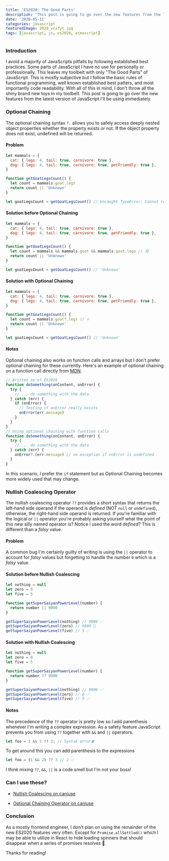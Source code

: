 ```yaml
---
title: 'ES2020: The Good Parts'
description: 'This post is going to go over the new features from the latest version of JavaScript I'll be using immediately'
date: '2020-05-11'
categories: javascript
featuredImage: 2020_vcxfyt.jpg
tags: [javascript, js, es2020, ecmascript]
---
```


### Introduction

I avoid a majority of JavaScripts pitfalls by following established best practices. Some parts of JavaScript I have no use for personally or professionally.
This leaves my toolbelt with only "The Good Parts" of JavaScript. This is mostly subjective but I follow the basic rules of functional programming, well known established best patters, and most importantly code readability.
With all of this in mind, I don't throw all the shiny brand new toys in my toolbelt. This post is going to go over the new features from the latest version of JavaScript I'll be using immediately.

### Optional Chaining

The optional chaining syntax `?.` allows you to safely access deeply nested object properties whether the property exists or not. If the object property does not exist, undefined will be returned.

#### Problem

```javascript
let mammals = {
  cat: { legs: 4, tail: true, carnivore: true },
  dog: { legs: 4, tail: true, carnivore: true, petFriendly: true },
}

function getGoatLegsCount() {
  let count = mammals.goat.legs
  return count || 'Unknown'
}

let goatLegsCount = getGoatLegsCount() // Uncaught TypeError: Cannot read property 'legs' of undefined
```

#### Solution before Optional Chaining

```javascript
let mammals = {
  cat: { legs: 4, tail: true, carnivore: true },
  dog: { legs: 4, tail: true, carnivore: true, petFriendly: true },
}

function getGoatLegsCount() {
  let count = mammals && mammals.goat && mammals.goat.legs // 😰
  return count || 'Unknown'
}

let goatLegsCount = getGoatLegsCount() // 'Unknown'
```

#### Solution with Optional Chaining

```javascript
let mammals = {
  cat: { legs: 4, tail: true, carnivore: true },
  dog: { legs: 4, tail: true, carnivore: true, petFriendly: true },
}

function getGoatLegsCount() {
  let count = mammals.goat?.legs // 🔥
  return count || 'Unknown'
}

let goatLegsCount = getGoatLegsCount() // 'Unknown'
```

#### Notes

Optional chaining also works on function calls and arrays but I don't prefer optional chaining for these currently.
Here's an example of optional chaining on a function call directly from [MDN](https://developer.mozilla.org/en-US/docs/Web/JavaScript/Reference/Operators/Optional_chaining).

```javascript
// Written as of ES2019
function doSomething(onContent, onError) {
  try {
    // ... do something with the data
  } catch (err) {
    if (onError) {
      // Testing if onError really exists
      onError(err.message)
    }
  }
}
// Using optional chaining with function calls
function doSomething(onContent, onError) {
  try {
    // ... do something with the data
  } catch (err) {
    onError?.(err.message) // no exception if onError is undefined
  }
}
```

In this scenario, I prefer the `if` statement but as Optional Chaining becomes more widely used that may change.

### Nullish Coalescing Operator

The nullish coalescing operator `??` provides a short syntax that returns the left-hand side operand if the operand is _defined_ (NOT `null` or `undefined`), otherwise, the right-hand side operand is returned.
If you're familiar with the logical or `||` operator you're probably asking yourself what the point of this new silly named operator is? Notice I used the word _defined_? This is different than a _falsy_ value.

#### Problem

A common bug I'm certainly guilty of writing is using the `||` operator to account for _falsy_ values but forgetting to handle the number `0` which is a _falsy_ value.

#### Solution before Nullish Coalescing

```javascript
let nothing = null
let zero = 0
let five = 5

function getSuperSaiyanPowerLevel(number) {
  return number || 9000
}

getSuperSaiyanPowerLevel(nothing) // 9000 ✅
getSuperSaiyanPowerLevel(zero) // 9000 🐛
getSuperSaiyanPowerLevel(five) // 5 ✅
```

#### Solution with Nullish Coalescing

```javascript
let nothing = null
let zero = 0
let five = 5

function getSuperSaiyanPowerLevel(number) {
  return number ?? 9000
}

getSuperSaiyanPowerLevel(nothing) // 9000 ✅
getSuperSaiyanPowerLevel(zero) // 0 ✅
getSuperSaiyanPowerLevel(five) // 5 ✅
```

#### Notes

The precedence of the `??` operator is pretty low so I add parenthesis whenever I'm writing a complex expression. As a safety feature JavaScript prevents you from using `??` together with `&&` and `||` operators.

```javascript
let foo = 1 && 2 ?? 3; // Syntax error⛔️
```

To get around this you can add parenthesis to the expressions

```javascript
let foo = (1 && 2) ?? 3 // 2 ✅
```

I think mixing `??`, `&&`, `||` is a code smell but I'm not your boss!

### Can I use these?

- [Nullish Coalescing on caniuse](https://caniuse.com/#feat=mdn-javascript_operators_nullish_coalescing)

- [Optional Chaining Operator on caniuse](https://caniuse.com/#feat=mdn-javascript_operators_nullish_coalescing)

### Conclusion

As a mostly frontend engineer, I don't plan on using the remainder of the new ES2020 features very often. Except for `Promise.allSettled()` which I may be able to utilize in React to hide loading spinners that should disappear when a series of promises resolves 🤔.

Thanks for reading!
